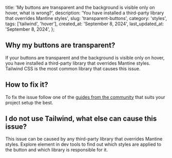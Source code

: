 
  title:
    'My buttons are transparent and the background is visible only on hover, what is wrong?',
  description:
    'You have installed a third-party library that overrides Mantine styles',
  slug: 'transparent-buttons',
  category: 'styles',
  tags: ['tailwind', 'hover'],
  created_at: 'September 8, 2024',
  last_updated_at: 'September 8, 2024',
};


## Why my buttons are transparent?

If your buttons are transparent and the background is visible only on hover, you have installed a third-party library that overrides Mantine styles.
Tailwind CSS is the most common library that causes this issue.

## How to fix it?

To fix the issue follow one of the [guides from the community](https://github.com/orgs/mantinedev/discussions/1672)
that suits your project setup the best.

## I do not use Tailwind, what else can cause this issue?

This issue can be caused by any third-party library that overrides Mantine styles.
Explore element in dev tools to find out which styles are applied to the button and which library is responsible for it.
